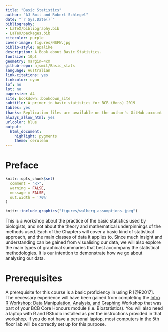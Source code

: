 ```yaml
--- 
title: "Basic Statistics"
author: "AJ Smit and Robert Schlegel"
date: "`r Sys.Date()`"
bibliography:
- LaTeX/bibliography.bib
- LaTeX/packages.bib
citecolor: purple
cover-image: figures/NSFW.jpg
biblio-style: apalike
description: A Book about Basic Statistics.
fontsize: 10pt
geometry: margin=4cm
github-repo: ajsmit/Basic_stats
language: Australian
link-citations: yes
linkcolor: cyan
lof: no
lot: no
papersize: A4
site: bookdown::bookdown_site
subtitle: A primer in basic statistics for BCB (Hons) 2019
tables: yes
thanks: Replication files are available on the author's GitHub account
always_allow_html: yes
urlcolor: blue
output: 
  html_document: 
    highlight: pygments
    theme: cerulean
---
```


# Preface {-}

```r
knitr::opts_chunk$set(
  comment = "R>", 
  warning = FALSE, 
  message = FALSE,
  out.width = '70%'
)
```

```r
knitr::include_graphics("figures/walberg_assumptions.jpeg")
```

This is a workshop about the practice of the basic statistics used by biologists, and not about the theory and mathematical underpinnings of the methods used. Each of the Chapters will cover a basic kind of statistical approach, and the main classes of data it applies to. Since much insight and understanding can be gained from visualising our data, we will also explore the main types of graphical summaries that best accompany the statistical methodologies. It is our intention to demonstrate how we go about analysing our data. 

# Prerequisites {-}
A prerequisite for this course is a basic proficiency in using R [@R2017]. The necessary experience will have been gained from completing the [Intro R Workshop: Data Manipulation, Analysis, and Graphing](https://robwschlegel.github.io/Intro_R_Workshop/) Workshop that was part of your BCB Core Honours module (i.e. Biostatistics). You will also need a laptop with R and RStudio installed as per the instructions provided in that workshop. If you do not have a personal laptop, most computers in the 5th floor lab will be correctly set up for this purpose.


